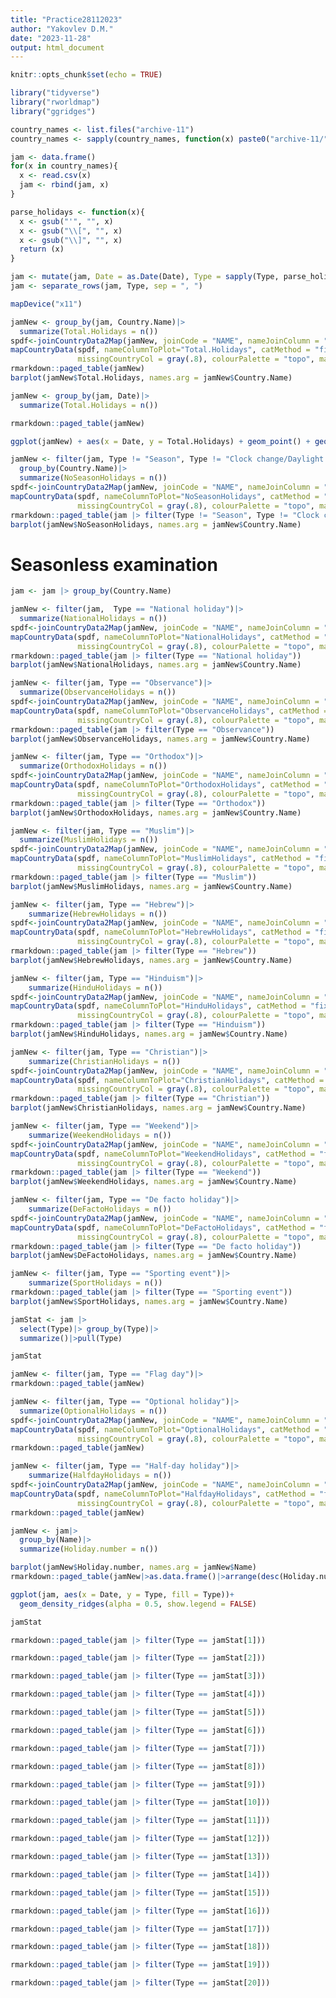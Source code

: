 ```yaml
---
title: "Practice28112023"
author: "Yakovlev D.M."
date: "2023-11-28"
output: html_document
---
```


```r
knitr::opts_chunk$set(echo = TRUE)
```

```r
library("tidyverse")
library("rworldmap")
library("ggridges")

country_names <- list.files("archive-11")
country_names <- sapply(country_names, function(x) paste0("archive-11/",x))

jam <- data.frame()
for(x in country_names){
  x <- read.csv(x)
  jam <- rbind(jam, x)
}

parse_holidays <- function(x){
  x <- gsub("'", "", x)
  x <- gsub("\\[", "", x)
  x <- gsub("\\]", "", x)
  return (x)
}

jam <- mutate(jam, Date = as.Date(Date), Type = sapply(Type, parse_holidays))
jam <- separate_rows(jam, Type, sep = ", ")
```

```r
mapDevice("x11")
```

```r
jamNew <- group_by(jam, Country.Name)|>
  summarize(Total.Holidays = n())
spdf<-joinCountryData2Map(jamNew, joinCode = "NAME", nameJoinColumn = "Country.Name")
mapCountryData(spdf, nameColumnToPlot="Total.Holidays", catMethod = "fixedWidth",
               missingCountryCol = gray(.8), colourPalette = "topo", mapRegion = "world")
rmarkdown::paged_table(jamNew)
barplot(jamNew$Total.Holidays, names.arg = jamNew$Country.Name)
```

```r
jamNew <- group_by(jam, Date)|>
  summarize(Total.Holidays = n())

rmarkdown::paged_table(jamNew)

ggplot(jamNew) + aes(x = Date, y = Total.Holidays) + geom_point() + geom_line()
```

```r
jamNew <- filter(jam, Type != "Season", Type != "Clock change/Daylight Saving Time")|>
  group_by(Country.Name)|>
  summarize(NoSeasonHolidays = n())
spdf<-joinCountryData2Map(jamNew, joinCode = "NAME", nameJoinColumn = "Country.Name")
mapCountryData(spdf, nameColumnToPlot="NoSeasonHolidays", catMethod = "fixedWidth",
               missingCountryCol = gray(.8), colourPalette = "topo", mapRegion = "world")
rmarkdown::paged_table(jam |> filter(Type != "Season", Type != "Clock change/Daylight Saving Time"))
barplot(jamNew$NoSeasonHolidays, names.arg = jamNew$Country.Name)

```


# Seasonless examination

```r
jam <- jam |> group_by(Country.Name)

```

```r
jamNew <- filter(jam,  Type == "National holiday")|>
  summarize(NationalHolidays = n())
spdf<-joinCountryData2Map(jamNew, joinCode = "NAME", nameJoinColumn = "Country.Name")
mapCountryData(spdf, nameColumnToPlot="NationalHolidays", catMethod = "fixedWidth",
               missingCountryCol = gray(.8), colourPalette = "topo", mapRegion = "world")
rmarkdown::paged_table(jam |> filter(Type == "National holiday"))
barplot(jamNew$NationalHolidays, names.arg = jamNew$Country.Name)
```

```r
jamNew <- filter(jam, Type == "Observance")|>
  summarize(ObservanceHolidays = n())
spdf<-joinCountryData2Map(jamNew, joinCode = "NAME", nameJoinColumn = "Country.Name")
mapCountryData(spdf, nameColumnToPlot="ObservanceHolidays", catMethod = "fixedWidth",
               missingCountryCol = gray(.8), colourPalette = "topo", mapRegion = "world")
rmarkdown::paged_table(jam |> filter(Type == "Observance"))
barplot(jamNew$ObservanceHolidays, names.arg = jamNew$Country.Name)
```

```r
jamNew <- filter(jam, Type == "Orthodox")|>
  summarize(OrthodoxHolidays = n())
spdf<-joinCountryData2Map(jamNew, joinCode = "NAME", nameJoinColumn = "Country.Name")
mapCountryData(spdf, nameColumnToPlot="OrthodoxHolidays", catMethod = "fixedWidth",
               missingCountryCol = gray(.8), colourPalette = "topo", mapRegion = "world")
rmarkdown::paged_table(jam |> filter(Type == "Orthodox"))
barplot(jamNew$OrthodoxHolidays, names.arg = jamNew$Country.Name)
```

```r
jamNew <- filter(jam, Type == "Muslim")|>
  summarize(MuslimHolidays = n())
spdf<-joinCountryData2Map(jamNew, joinCode = "NAME", nameJoinColumn = "Country.Name")
mapCountryData(spdf, nameColumnToPlot="MuslimHolidays", catMethod = "fixedWidth",
               missingCountryCol = gray(.8), colourPalette = "topo", mapRegion = "world")
rmarkdown::paged_table(jam |> filter(Type == "Muslim"))
barplot(jamNew$MuslimHolidays, names.arg = jamNew$Country.Name)
```
```r
jamNew <- filter(jam, Type == "Hebrew")|>
    summarize(HebrewHolidays = n())
spdf<-joinCountryData2Map(jamNew, joinCode = "NAME", nameJoinColumn = "Country.Name")
mapCountryData(spdf, nameColumnToPlot="HebrewHolidays", catMethod = "fixedWidth",
               missingCountryCol = gray(.8), colourPalette = "topo", mapRegion = "world")
rmarkdown::paged_table(jam |> filter(Type == "Hebrew"))
barplot(jamNew$HebrewHolidays, names.arg = jamNew$Country.Name)
```
```r
jamNew <- filter(jam, Type == "Hinduism")|>
    summarize(HinduHolidays = n())
spdf<-joinCountryData2Map(jamNew, joinCode = "NAME", nameJoinColumn = "Country.Name")
mapCountryData(spdf, nameColumnToPlot="HinduHolidays", catMethod = "fixedWidth",
               missingCountryCol = gray(.8), colourPalette = "topo", mapRegion = "world")
rmarkdown::paged_table(jam |> filter(Type == "Hinduism"))
barplot(jamNew$HinduHolidays, names.arg = jamNew$Country.Name)
```

```r
jamNew <- filter(jam, Type == "Christian")|>
    summarize(ChristianHolidays = n())
spdf<-joinCountryData2Map(jamNew, joinCode = "NAME", nameJoinColumn = "Country.Name")
mapCountryData(spdf, nameColumnToPlot="ChristianHolidays", catMethod = "fixedWidth",
               missingCountryCol = gray(.8), colourPalette = "topo", mapRegion = "world")
rmarkdown::paged_table(jam |> filter(Type == "Christian"))
barplot(jamNew$ChristianHolidays, names.arg = jamNew$Country.Name)
```

```r
jamNew <- filter(jam, Type == "Weekend")|>
    summarize(WeekendHolidays = n())
spdf<-joinCountryData2Map(jamNew, joinCode = "NAME", nameJoinColumn = "Country.Name")
mapCountryData(spdf, nameColumnToPlot="WeekendHolidays", catMethod = "fixedWidth",
               missingCountryCol = gray(.8), colourPalette = "topo", mapRegion = "world")
rmarkdown::paged_table(jam |> filter(Type == "Weekend"))
barplot(jamNew$WeekendHolidays, names.arg = jamNew$Country.Name)
```

```r
jamNew <- filter(jam, Type == "De facto holiday")|>
    summarize(DeFactoHolidays = n())
spdf<-joinCountryData2Map(jamNew, joinCode = "NAME", nameJoinColumn = "Country.Name")
mapCountryData(spdf, nameColumnToPlot="DeFactoHolidays", catMethod = "fixedWidth",
               missingCountryCol = gray(.8), colourPalette = "topo", mapRegion = "world")
rmarkdown::paged_table(jam |> filter(Type == "De facto holiday"))
barplot(jamNew$DeFactoHolidays, names.arg = jamNew$Country.Name)
```
```r
jamNew <- filter(jam, Type == "Sporting event")|>
    summarize(SportHolidays = n())
rmarkdown::paged_table(jam |> filter(Type == "Sporting event"))
barplot(jamNew$SportHolidays, names.arg = jamNew$Country.Name)
```

```r
jamStat <- jam |>
  select(Type)|> group_by(Type)|>
  summarize()|>pull(Type)
```
```r
jamStat
```

```r
jamNew <- filter(jam, Type == "Flag day")|>
rmarkdown::paged_table(jamNew)
```

```r
jamNew <- filter(jam, Type == "Optional holiday")|>
  summarize(OptionalHolidays = n())
spdf<-joinCountryData2Map(jamNew, joinCode = "NAME", nameJoinColumn = "Country.Name")
mapCountryData(spdf, nameColumnToPlot="OptionalHolidays", catMethod = "fixedWidth",
               missingCountryCol = gray(.8), colourPalette = "topo", mapRegion = "world")
rmarkdown::paged_table(jamNew)
```

```r
jamNew <- filter(jam, Type == "Half-day holiday")|>
    summarize(HalfdayHolidays = n())
spdf<-joinCountryData2Map(jamNew, joinCode = "NAME", nameJoinColumn = "Country.Name")
mapCountryData(spdf, nameColumnToPlot="HalfdayHolidays", catMethod = "fixedWidth",
               missingCountryCol = gray(.8), colourPalette = "topo", mapRegion = "world")
rmarkdown::paged_table(jamNew)
```

```r
jamNew <- jam|>
  group_by(Name)|>
  summarize(Holiday.number = n())

barplot(jamNew$Holiday.number, names.arg = jamNew$Name)
rmarkdown::paged_table(jamNew|>as.data.frame()|>arrange(desc(Holiday.number)))
```

```r
ggplot(jam, aes(x = Date, y = Type, fill = Type))+
  geom_density_ridges(alpha = 0.5, show.legend = FALSE)
```

```r
jamStat
```

```r
rmarkdown::paged_table(jam |> filter(Type == jamStat[1]))
```

```r
rmarkdown::paged_table(jam |> filter(Type == jamStat[2]))
```

```r
rmarkdown::paged_table(jam |> filter(Type == jamStat[3]))
```

```r
rmarkdown::paged_table(jam |> filter(Type == jamStat[4]))
```

```r
rmarkdown::paged_table(jam |> filter(Type == jamStat[5]))
```

```r
rmarkdown::paged_table(jam |> filter(Type == jamStat[6]))
```

```r
rmarkdown::paged_table(jam |> filter(Type == jamStat[7]))
```

```r
rmarkdown::paged_table(jam |> filter(Type == jamStat[8]))
```

```r
rmarkdown::paged_table(jam |> filter(Type == jamStat[9]))
```

```r
rmarkdown::paged_table(jam |> filter(Type == jamStat[10]))
```

```r
rmarkdown::paged_table(jam |> filter(Type == jamStat[11]))
```

```r
rmarkdown::paged_table(jam |> filter(Type == jamStat[12]))
```

```r
rmarkdown::paged_table(jam |> filter(Type == jamStat[13]))
```

```r
rmarkdown::paged_table(jam |> filter(Type == jamStat[14]))
```

```r
rmarkdown::paged_table(jam |> filter(Type == jamStat[15]))
```

```r
rmarkdown::paged_table(jam |> filter(Type == jamStat[16]))
```

```r
rmarkdown::paged_table(jam |> filter(Type == jamStat[17]))
```

```r
rmarkdown::paged_table(jam |> filter(Type == jamStat[18]))
```

```r
rmarkdown::paged_table(jam |> filter(Type == jamStat[19]))
```

```r
rmarkdown::paged_table(jam |> filter(Type == jamStat[20]))
```